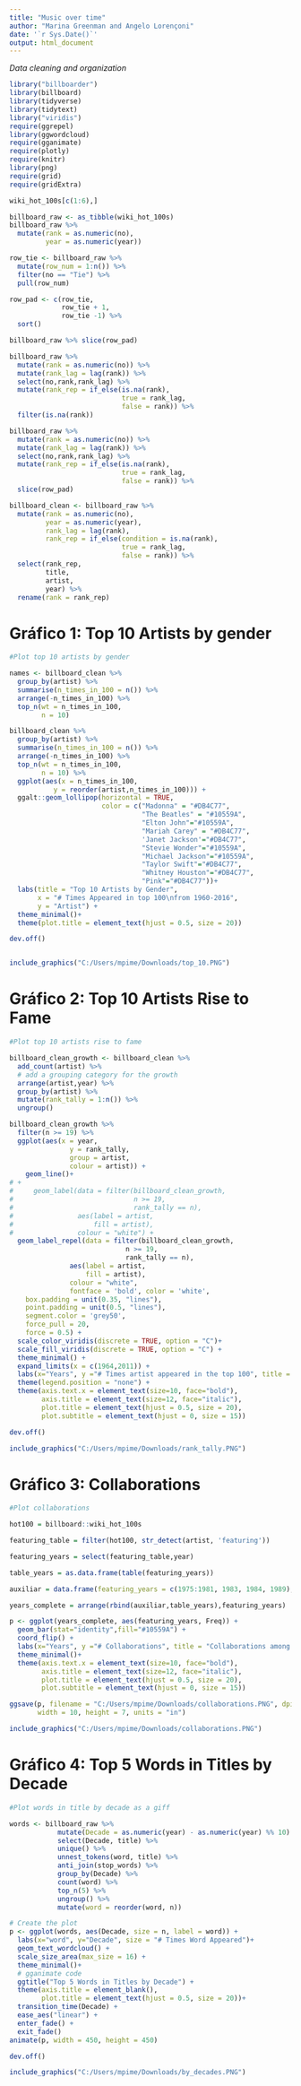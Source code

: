 ---
title: "Music over time"
author: "Marina Greenman and Angelo Lorençoni"
date: '`r Sys.Date()`'
output: html_document
---


*Data cleaning and organization*

```{r setup, include=TRUE, warning=FALSE, message=FALSE}

library("billboarder")
library(billboard)
library(tidyverse)
library(tidytext)
library("viridis") 
require(ggrepel)
library(ggwordcloud) 
require(gganimate)
require(plotly)
require(knitr)
library(png)
require(grid)
require(gridExtra)

wiki_hot_100s[c(1:6),]

billboard_raw <- as_tibble(wiki_hot_100s)
billboard_raw %>%
  mutate(rank = as.numeric(no),
         year = as.numeric(year))

row_tie <- billboard_raw %>%
  mutate(row_num = 1:n()) %>%
  filter(no == "Tie") %>%
  pull(row_num)

row_pad <- c(row_tie, 
             row_tie + 1, 
             row_tie -1) %>% 
  sort()

billboard_raw %>% slice(row_pad)

billboard_raw %>%
  mutate(rank = as.numeric(no)) %>%
  mutate(rank_lag = lag(rank)) %>%
  select(no,rank,rank_lag) %>%
  mutate(rank_rep = if_else(is.na(rank),
                            true = rank_lag,
                            false = rank)) %>%
  filter(is.na(rank))

billboard_raw %>% 
  mutate(rank = as.numeric(no)) %>%
  mutate(rank_lag = lag(rank)) %>%
  select(no,rank,rank_lag) %>%
  mutate(rank_rep = if_else(is.na(rank),
                            true = rank_lag,
                            false = rank)) %>%
  slice(row_pad)

billboard_clean <- billboard_raw %>%
  mutate(rank = as.numeric(no),
         year = as.numeric(year),
         rank_lag = lag(rank),
         rank_rep = if_else(condition = is.na(rank),
                            true = rank_lag,
                            false = rank)) %>%
  select(rank_rep,
         title,
         artist,
         year) %>%
  rename(rank = rank_rep)

```

# Gráfico 1: Top 10 Artists by gender

```{r}
#Plot top 10 artists by gender

names <- billboard_clean %>% 
  group_by(artist) %>%
  summarise(n_times_in_100 = n()) %>%
  arrange(-n_times_in_100) %>%
  top_n(wt = n_times_in_100,
        n = 10)

billboard_clean %>% 
  group_by(artist) %>%
  summarise(n_times_in_100 = n()) %>%
  arrange(-n_times_in_100) %>%
  top_n(wt = n_times_in_100,
        n = 10) %>%
  ggplot(aes(x = n_times_in_100,
           y = reorder(artist,n_times_in_100))) +
  ggalt::geom_lollipop(horizontal = TRUE,
                       color = c("Madonna" = "#DB4C77",
                                 "The Beatles" = "#10559A",
                                 "Elton John"="#10559A",
                                 "Mariah Carey" = "#DB4C77",
                                 'Janet Jackson'="#DB4C77",
                                 "Stevie Wonder"="#10559A",
                                 "Michael Jackson"="#10559A",
                                 "Taylor Swift"="#DB4C77", 
                                 "Whitney Houston"="#DB4C77", 
                                 "Pink"="#DB4C77"))+
  labs(title = "Top 10 Artists by Gender",
       x = "# Times Appeared in top 100\nfrom 1960-2016",
       y = "Artist") +
  theme_minimal()+
  theme(plot.title = element_text(hjust = 0.5, size = 20))

dev.off()


include_graphics("C:/Users/mpime/Downloads/top_10.PNG")

```


# Gráfico 2: Top 10 Artists Rise to Fame

```{r}

#Plot top 10 artists rise to fame

billboard_clean_growth <- billboard_clean %>% 
  add_count(artist) %>%
  # add a grouping category for the growth
  arrange(artist,year) %>%
  group_by(artist) %>%
  mutate(rank_tally = 1:n()) %>%
  ungroup()

billboard_clean_growth %>%
  filter(n >= 19) %>%
  ggplot(aes(x = year,
               y = rank_tally,
               group = artist,
               colour = artist)) +
    geom_line()+ 
# +
#     geom_label(data = filter(billboard_clean_growth,
#                              n >= 19,
#                              rank_tally == n),
#                aes(label = artist,
#                    fill = artist),
#                colour = "white") +
  geom_label_repel(data = filter(billboard_clean_growth,
                             n >= 19,
                             rank_tally == n),
               aes(label = artist,
                   fill = artist),
               colour = "white",
               fontface = 'bold', color = 'white',
    box.padding = unit(0.35, "lines"),
    point.padding = unit(0.5, "lines"),
    segment.color = 'grey50',
    force_pull = 20,
    force = 0.5) +
  scale_color_viridis(discrete = TRUE, option = "C")+
  scale_fill_viridis(discrete = TRUE, option = "C") +
  theme_minimal() + 
  expand_limits(x = c(1964,2011)) +
  labs(x="Years", y ="# Times artist appeared in the top 100", title = "Top 10 Artists Rise to Fame")+
  theme(legend.position = "none") +
  theme(axis.text.x = element_text(size=10, face="bold"),
        axis.title = element_text(size=12, face="italic"),
        plot.title = element_text(hjust = 0.5, size = 20),
        plot.subtitle = element_text(hjust = 0, size = 15))

dev.off()

include_graphics("C:/Users/mpime/Downloads/rank_tally.PNG")

```



# Gráfico 3: Collaborations

```{r}

#Plot collaborations

hot100 = billboard::wiki_hot_100s

featuring_table = filter(hot100, str_detect(artist, 'featuring'))

featuring_years = select(featuring_table,year)

table_years = as.data.frame(table(featuring_years))

auxiliar = data.frame(featuring_years = c(1975:1981, 1983, 1984, 1989), Freq = c(0))

years_complete = arrange(rbind(auxiliar,table_years),featuring_years)

p <- ggplot(years_complete, aes(featuring_years, Freq)) + 
  geom_bar(stat="identity",fill="#10559A") + 
  coord_flip() +
  labs(x="Years", y ="# Collaborations", title = "Collaborations among Artists per Year")+
  theme_minimal()+
  theme(axis.text.x = element_text(size=10, face="bold"),
        axis.title = element_text(size=12, face="italic"),
        plot.title = element_text(hjust = 0.5, size = 20),
        plot.subtitle = element_text(hjust = 0, size = 15))

ggsave(p, filename = "C:/Users/mpime/Downloads/collaborations.PNG", dpi = 300, type = "cairo",
       width = 10, height = 7, units = "in")

include_graphics("C:/Users/mpime/Downloads/collaborations.PNG")

```


# Gráfico 4: Top 5 Words in Titles by Decade

```{r}

#Plot words in title by decade as a giff

words <- billboard_raw %>%
            mutate(Decade = as.numeric(year) - as.numeric(year) %% 10) %>%
            select(Decade, title) %>%
            unique() %>%
            unnest_tokens(word, title) %>%
            anti_join(stop_words) %>%
            group_by(Decade) %>%
            count(word) %>%
            top_n(5) %>%
            ungroup() %>%
            mutate(word = reorder(word, n))

# Create the plot
p <- ggplot(words, aes(Decade, size = n, label = word)) +
  labs(x="word", y="Decade", size = "# Times Word Appeared")+
  geom_text_wordcloud() +
  scale_size_area(max_size = 16) +
  theme_minimal()+ 
  # gganimate code
  ggtitle("Top 5 Words in Titles by Decade") +
  theme(axis.title = element_blank(),
        plot.title = element_text(hjust = 0.5, size = 20))+
  transition_time(Decade) +
  ease_aes("linear") +
  enter_fade() +
  exit_fade()
animate(p, width = 450, height = 450)

dev.off()

include_graphics("C:/Users/mpime/Downloads/by_decades.PNG")

```


